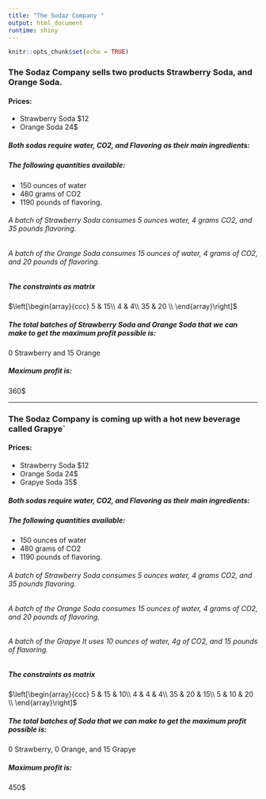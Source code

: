 ---
title: "The Sodaz Company "
output: html_document
runtime: shiny
---

```{r setup, include=FALSE}
knitr::opts_chunk$set(echo = TRUE)
```

### The Sodaz Company sells two products Strawberry Soda, and Orange Soda.
#### Prices:
- Strawberry Soda $12
- Orange Soda 24$

##### Both sodas require water, CO2, and Flavoring as their main ingredients:
##### The following quantities available:
- 150 ounces of water
- 480 grams of CO2
- 1190 pounds of flavoring.

###### A batch of Strawberry Soda consumes 5 ounces water, 4 grams CO2, and 35 pounds flavoring.
###### A batch of the Orange Soda consumes 15 ounces of water, 4 grams of CO2, and 20 pounds of flavoring.
##### The constraints as matrix 
$\left[\begin{array}{ccc}
5 & 15\\
4 & 4\\
35 & 20 \\
\end{array}\right]$

##### The total batches of Strawberry Soda and Orange Soda that we can make to get the maximum profit possible is:
0 Strawberry and 15 Orange

##### Maximum profit is:
360$

_________________________________________________________________________________

### The Sodaz Company is coming up with a hot new beverage called Grapye`

#### Prices:
- Strawberry Soda $12
- Orange Soda 24$
- Grapye Soda 35$

##### Both sodas require water, CO2, and Flavoring as their main ingredients:
##### The following quantities available:
- 150 ounces of water
- 480 grams of CO2
- 1190 pounds of flavoring.

###### A batch of Strawberry Soda consumes 5 ounces water, 4 grams CO2, and 35 pounds flavoring.
###### A batch of the Orange Soda consumes 15 ounces of water, 4 grams of CO2, and 20 pounds of flavoring.
###### A batch of the Grapye It uses 10 ounces of water, 4g of CO2, and 15 pounds of flavoring. 
##### The constraints as matrix 
$\left[\begin{array}{ccc}
5 & 15 & 10\\
4 & 4 & 4\\
35 & 20 & 15\\
5 & 10 & 20 \\
\end{array}\right]$

##### The total batches of  Soda that we can make to get the maximum profit possible is:
0 Strawberry, 0 Orange, and 15 Grapye

##### Maximum profit is:
450$




